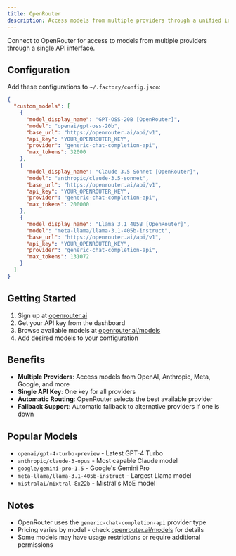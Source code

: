 ```yaml
---
title: OpenRouter
description: Access models from multiple providers through a unified interface
---
```


Connect to OpenRouter for access to models from multiple providers through a single API interface.

## Configuration

Add these configurations to `~/.factory/config.json`:

```json
{
  "custom_models": [
    {
      "model_display_name": "GPT-OSS-20B [OpenRouter]",
      "model": "openai/gpt-oss-20b",
      "base_url": "https://openrouter.ai/api/v1",
      "api_key": "YOUR_OPENROUTER_KEY",
      "provider": "generic-chat-completion-api",
      "max_tokens": 32000
    },
    {
      "model_display_name": "Claude 3.5 Sonnet [OpenRouter]",
      "model": "anthropic/claude-3.5-sonnet",
      "base_url": "https://openrouter.ai/api/v1",
      "api_key": "YOUR_OPENROUTER_KEY",
      "provider": "generic-chat-completion-api",
      "max_tokens": 200000
    },
    {
      "model_display_name": "Llama 3.1 405B [OpenRouter]",
      "model": "meta-llama/llama-3.1-405b-instruct",
      "base_url": "https://openrouter.ai/api/v1",
      "api_key": "YOUR_OPENROUTER_KEY",
      "provider": "generic-chat-completion-api",
      "max_tokens": 131072
    }
  ]
}
```

## Getting Started

1. Sign up at [openrouter.ai](https://openrouter.ai)
2. Get your API key from the dashboard
3. Browse available models at [openrouter.ai/models](https://openrouter.ai/models)
4. Add desired models to your configuration

## Benefits

- **Multiple Providers**: Access models from OpenAI, Anthropic, Meta, Google, and more
- **Single API Key**: One key for all providers
- **Automatic Routing**: OpenRouter selects the best available provider
- **Fallback Support**: Automatic fallback to alternative providers if one is down

## Popular Models

- `openai/gpt-4-turbo-preview` - Latest GPT-4 Turbo
- `anthropic/claude-3-opus` - Most capable Claude model
- `google/gemini-pro-1.5` - Google's Gemini Pro
- `meta-llama/llama-3.1-405b-instruct` - Largest Llama model
- `mistralai/mixtral-8x22b` - Mistral's MoE model

## Notes

- OpenRouter uses the `generic-chat-completion-api` provider type
- Pricing varies by model - check [openrouter.ai/models](https://openrouter.ai/models) for details
- Some models may have usage restrictions or require additional permissions
